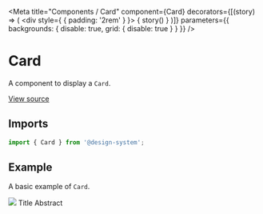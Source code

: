 
<Meta
  title="Components / Card"
  component={Card}
  decorators={[(story) => (
    <div style={ { padding: '2rem' } }>
      { story() }
    </div>
  )]}
  parameters={{ backgrounds: { disable: true, grid: { disable: true } } }}
/>

# Card

A component to display a `Card`.

[View source](https://github.com/actarian/design-system/tree/main/@components/card)

## Imports

```js
import { Card } from '@design-system';
```

<!--
## Props

<ArgsTable of={CardProps} />
-->

## Example

A basic example of `Card`.

<Canvas>
  <Story name="Card">
    <Card type="beta" width="320px">
      <Media aspect={2 / 1}>
        <img src={'https://picsum.photos/640/320'} />
      </Media>
      <Card.Content>
        <Text type="6">Title</Text>
        <Text type="default">Abstract</Text>
      </Card.Content>
    </Card>
  </Story>
</Canvas>
